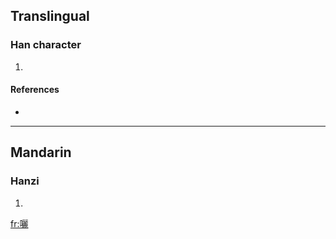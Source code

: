 ==Translingual==

===Han character===
{{Han char|rn=30|rad=口|as=19|sn=22|four=|canj=口一一心 (RMMP), X口一一心 (XRMMP)}}

# {{defn|Han|sort=口19}}

====References====
* {{Han ref|kx=0215.090|dkj=04628|hdz=10707.140|uh=56C7|ud=22215}}

----

==Mandarin==

===Hanzi===
{{cmn-hanzi|pin=[[lì]] ([[li4]])|wg=li<sup>4</sup>}}

# {{defn|Mandarin}}

[[fr:囇]]